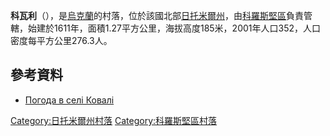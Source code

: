 {{coord|50|46|13|N|28|39|31|E|scale:30000|display=title}}

'''科瓦利'''（{{lang-uk|Ковалі}}），是[[烏克蘭|烏克蘭]]的村落，位於該國北部[[日托米爾州|日托米爾州]]，由[[科羅斯堅區|科羅斯堅區]]負責管轄，始建於1611年，面積1.27平方公里，海拔高度185米，2001年人口352，人口密度每平方公里276.3人。

==參考資料==
* [http://weather.in.ua/ua/zhitomirskaja/10845 Погода в селі Ковалі] {{Wayback|url=http://weather.in.ua/ua/zhitomirskaja/10845 |date=20200805021429 }}

{{DEFAULTSORT:Ковалі}}
[[Category:日托米爾州村落|Category:日托米爾州村落]]
[[Category:科羅斯堅區村落|Category:科羅斯堅區村落]]


{{Zhytomyr-geo-stub}}